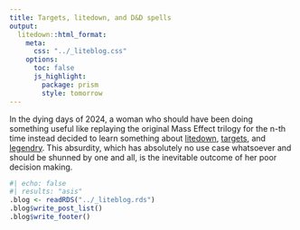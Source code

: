 ```yaml
---
title: Targets, litedown, and D&D spells
output:
  litedown::html_format:
    meta:
      css: "../_liteblog.css"
    options:
      toc: false
      js_highlight:
        package: prism
        style: tomorrow
---
```


In the dying days of 2024, a woman who should have been doing something useful like replaying the original Mass Effect trilogy for the n-th time instead decided to learn something about [litedown](https://yihui.org/litedown), [targets](https://books.ropensci.org/targets/), and [legendry](https://teunbrand.github.io/legendry/). This absurdity, which has absolutely no use case whatsoever and should be shunned by one and all, is the inevitable outcome of her poor decision making.

```r
#| echo: false
#| results: "asis"
.blog <- readRDS("../_liteblog.rds")
.blog$write_post_list()
.blog$write_footer()
```
